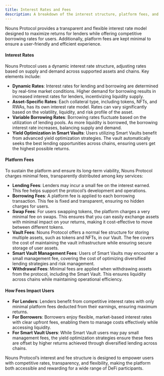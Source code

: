 ```yaml
---
title: Interest Rates and Fees
description: A breakdown of the interest structure, platform fees, and how they affect users.
---
```


Nouns Protocol provides a transparent and flexible interest rate model designed to maximize returns for lenders while offering competitive borrowing rates for users. Additionally, platform fees are kept minimal to ensure a user-friendly and efficient experience.

#### **Interest Rates**

Nouns Protocol uses a dynamic interest rate structure, adjusting rates based on supply and demand across supported assets and chains. Key elements include:

- **Dynamic Rates**: Interest rates for lending and borrowing are determined by real-time market conditions. Higher demand for borrowing results in increased interest rates for lenders, incentivizing liquidity supply.
- **Asset-Specific Rates**: Each collateral type, including tokens, NFTs, and RWAs, has its own interest rate model. Rates can vary significantly based on the volatility, liquidity, and risk profile of the asset.
- **Variable Borrowing Rates**: Borrowing rates fluctuate based on the utilization of lending pools. As more liquidity is borrowed, the borrowing interest rate increases, balancing supply and demand.
- **Yield Optimization in Smart Vaults**: Users utilizing Smart Vaults benefit from advanced yield optimization strategies. The vault automatically seeks the best lending opportunities across chains, ensuring users get the highest possible returns.

#### **Platform Fees**

To sustain the platform and ensure its long-term viability, Nouns Protocol charges minimal fees, transparently distributed among key services:

- **Lending Fees**: Lenders may incur a small fee on the interest earned. This fee helps support the protocol’s development and operations.
- **Borrowing Fees**: A platform fee is applied to each borrowing transaction. This fee is fixed and transparent, ensuring no hidden charges for users.
- **Swap Fees**: For users swapping tokens, the platform charges a very minimal fee on swaps. This ensures that you can easily exchange assets with minimal impact on your returns, making it cost-effective to move between different tokens.
- **Vault Fees**: Nouns Protocol offers a normal fee structure for storing multiple assets, such as tokens and NFTs, in our Vault. The fee covers the cost of maintaining the vault infrastructure while ensuring secure storage of user assets.
- **Smart Vault Management Fees**: Users of Smart Vaults may encounter a small management fee, covering the cost of optimizing diversified lending strategies and risk management.
- **Withdrawal Fees**: Minimal fees are applied when withdrawing assets from the protocol, including the Smart Vault. This ensures liquidity across chains while maintaining operational efficiency.

#### **How Fees Impact Users**

- **For Lenders**: Lenders benefit from competitive interest rates with only minimal platform fees deducted from their earnings, ensuring maximum returns.
- **For Borrowers**: Borrowers enjoy flexible, market-based interest rates with clear upfront fees, enabling them to manage costs effectively while accessing liquidity.
- **For Smart Vault Users**: While Smart Vault users may pay small management fees, the yield optimization strategies ensure these fees are offset by higher returns achieved through diversified lending across chains.

Nouns Protocol’s interest and fee structure is designed to empower users with competitive rates, transparency, and flexibility, making the platform both accessible and rewarding for a wide range of DeFi participants.
